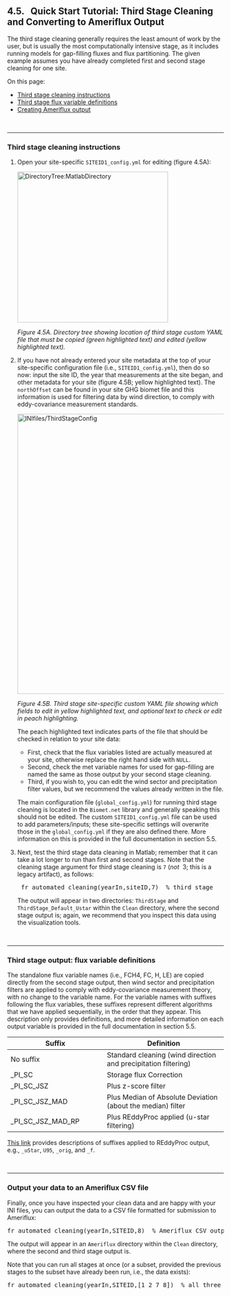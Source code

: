 ## 4.5. &nbsp; Quick Start Tutorial: Third Stage Cleaning and Converting to Ameriflux Output

<link rel=stylesheet href="css/style.css">

The third stage cleaning generally requires the least amount of work by the user, but is usually the most computationally intensive stage, as it includes running models for gap-filling fluxes and flux partitioning. The given example assumes you have already completed first and second stage cleaning for one site.

On this page:

- <a href="#div_id_InstructionsThirdStage">Third stage cleaning instructions</a>
- <a href="#div_id_FluxVarDefinitions">Third stage flux variable definitions</a>
- <a href="#div_id_AmerifluxOutput">Creating Ameriflux output</a>

<br>
<div id="div_id_InstructionsThirdStage">
<hr>

### Third stage cleaning instructions

1. Open your site-specific `SITEID1_config.yml` for editing (figure 4.5A):

    <img src="images/directory_trees/DirectoryTree6c_short.jpg" alt="DirectoryTree:MatlabDirectory" width="350"/>

    *Figure 4.5A. Directory tree showing location of third stage custom YAML file that must be copied (green highlighted text) and edited (yellow highlighted text).*

2. If you have not already entered your site metadata at the top of your site-specific configuration file (i.e., `SITEID1_config.yml`), then do so now: input the site ID, the year that measurements at the site began, and other metadata for your site (figure 4.5B; yellow highlighted text). The `northOffset` can be found in your site GHG biomet file and this information is used for filtering data by wind direction, to comply with eddy-covariance measurement standards.

   <img src="images/ini_files/ini_example3a.jpg" alt="INIfiles/ThirdStageConfig" width="650"/>
    
   *Figure 4.5B. Third stage site-specific custom YAML file showing which fields to edit in yellow highlighted text, and optional text to check or edit in peach highlighting.*

    The peach highlighted text indicates parts of the file that should be checked in relation to your site data:
    - First, check that the flux variables listed are actually measured at your site, otherwise replace the right hand side with `NULL`. 
    - Second, check the met variable names for used for gap-filling are named the same as those output by your second stage cleaning.
    - Third, if you wish to, you can edit the wind sector and precipitation filter values, but we recommend the values already written in the file.
    
    The main configuration file (`global_config.yml`) for running third stage cleaning is located in the `Biomet.net` library and generally speaking this should not be edited. The custom `SITEID1_config.yml` file can be used to add parameters/inputs; these site-specific settings will overwrite those in the `global_config.yml` if they are also defined there. More information on this is provided in the full documentation in section 5.5.

    <!-- Note on gap-filling FCH4: currently the predictors for all random forest models used to fill gaps are set to: `Predictors: SW_IN_1_1_1,TA_1_1_1,VPD_1_1_1`. However, for FCH4, these inputs should be changed to prioritize soil variables such as soil temperature, soil moisture, and water table depth. You can change these settings under "Optional parameters" (figure 6.7; peach highlighting). -->

   <!-- <img src="images/ini_files/ini_example3b.jpg" alt="INIfiles/ThirdStageConfigOptions" width="550"/> -->

   <!-- *Figure 6.7. Third stage site-specific custom YAML file showing where to change inputs for FCH4 random forest gap-filling.* -->

3. Next, test the third stage data cleaning in Matlab; remember that it can take a lot longer to run than first and second stages. Note that the cleaning stage argument for third stage cleaning is `7` (*not* &nbsp;3; this is a legacy artifact), as follows:
    <pre>
    fr_automated_cleaning(yearIn,siteID,7)  % third stage</pre>
    
    The output will appear in two directories: `ThirdStage` and `ThirdStage_Default_Ustar` within the `Clean` directory, where the second stage output is; again, we recommend that you inspect this data using the visualization tools. <!--Section 6.6 [XXX link] provides more details on third stage cleaning, including adding further custom configuration and output data. -->

</div>

<br>
<div id="div_id_FluxVarDefinitions">
<hr>

### Third stage output: flux variable definitions

The standalone flux variable names (i.e., FCH4, FC, H, LE) are copied directly from the second stage output, then wind sector and precipitation filters are applied to comply with eddy-covariance measurement theory, with no change to the variable name. For the variable names with suffixes following the flux variables, these suffixes represent different algorithms that we have applied sequentially, in the order that they appear. This description only provides definitions, and more detailed information on each output variable is provided in the full documentation in section 5.5.

| Suffix                         | Definition                             |
| ------------------------------ | -------------------------------------- |
| No suffix                      | Standard cleaning (wind direction and precipitation filtering) | 
| _PI_SC                         | Storage flux Correction                |
| _PI_SC_JSZ                     | Plus z-score filter                         |
| _PI_SC_JSZ_MAD                 | Plus Median of Absolute Deviation (about the median) filter |
| _PI_SC_JSZ_MAD_RP              | Plus REddyProc applied (u-star filtering)  |

<a href="https://www.bgc-jena.mpg.de/5624929/Output-Format" target="_blank" rel="noopener noreferrer">This link</a> provides descriptions of suffixes applied to REddyProc output, e.g., `_uStar`, `U95`, `_orig`, and `_f`.

</div>

<br>
<div id="div_id_AmerifluxOutput">
<hr>

### Output your data to an Ameriflux CSV file

Finally, once you have inspected your clean data and are happy with your INI files, you can output the data to a CSV file formatted for submission to Ameriflux:
<pre>
fr_automated_cleaning(yearIn,SITEID,8)  % Ameriflux CSV output</pre>

The output will appear in an `Ameriflux` directory within the `Clean` directory, where the second and third stage output is.


Note that you can run all stages at once (or a subset, provided the previous stages to the subset have already been run, i.e., the data exists):
<pre>
fr_automated_cleaning(yearIn,SITEID,[1 2 7 8])  % all three stages plus Ameriflux output</pre>

</div>